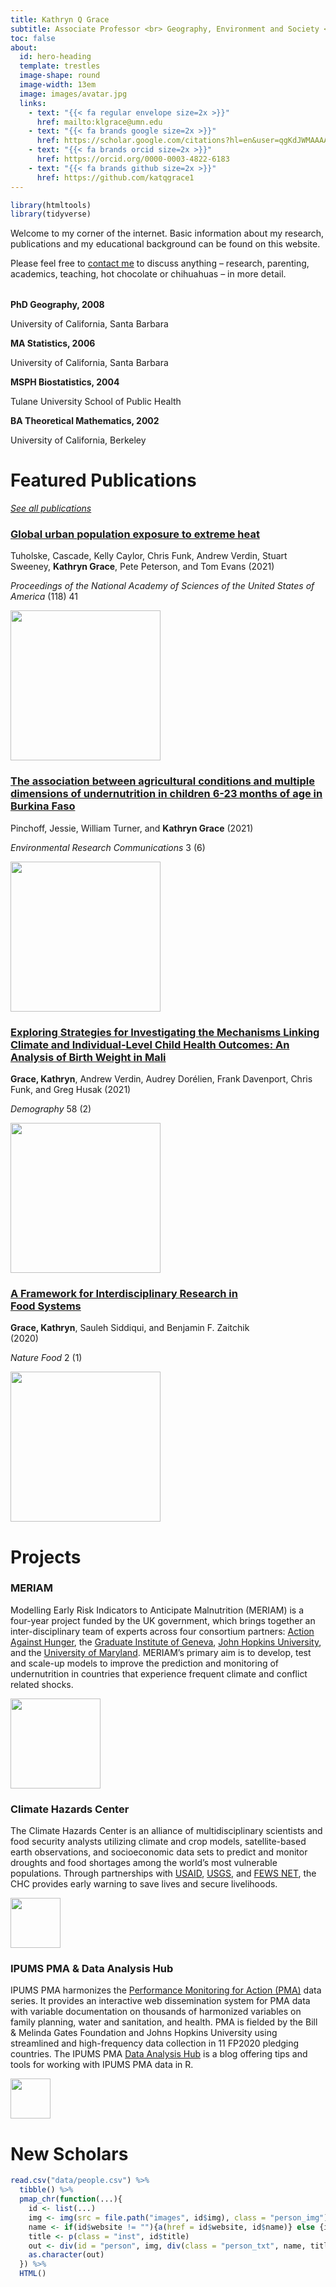 ```yaml
---
title: Kathryn Q Grace
subtitle: Associate Professor <br> Geography, Environment and Society <br> University of Minnesota 
toc: false 
about:
  id: hero-heading
  template: trestles
  image-shape: round
  image-width: 13em
  image: images/avatar.jpg
  links:
    - text: "{{< fa regular envelope size=2x >}}"
      href: mailto:klgrace@umn.edu 
    - text: "{{< fa brands google size=2x >}}" 
      href: https://scholar.google.com/citations?hl=en&user=qgKdJWMAAAAJ
    - text: "{{< fa brands orcid size=2x >}}"
      href: https://orcid.org/0000-0003-4822-6183
    - text: "{{< fa brands github size=2x >}}"
      href: https://github.com/katqgrace1
---
```


```r
library(htmltools)
library(tidyverse)
```

:::{#hero-heading}
Welcome to my corner of the internet. Basic information about my research, publications and my educational background can be found on this website. 

Please feel free to [contact me](mailto:klgrace@umn.edu) to discuss anything – research, parenting, academics, teaching, hot chocolate or chihuahuas – in more detail.

::::{class="lead" style="margin-top: 2rem;"}
**PhD Geography, 2008** <p class="inst">University of California, Santa Barbara</p>
**MA Statistics, 2006** <p class="inst">University of California, Santa Barbara</p>
**MSPH Biostatistics, 2004** <p class="inst">Tulane University School of Public Health</p>
**BA Theoretical Mathematics, 2002** <p class="inst">University of California, Berkeley</p>

::::
::: 


::: {#stripe}
# Featured Publications  
[*See all publications*](publications.html)

:::: {#proj}
<div>
### [Global urban population exposure to extreme heat](https://www.pnas.org/doi/10.1073/pnas.2024792118)

Tuholske, Cascade, Kelly Caylor, Chris Funk, Andrew Verdin, Stuart Sweeney, **Kathryn Grace**, Pete Peterson, and Tom Evans (2021)

*Proceedings of the National Academy of Sciences of the United States of America* (118) 41
</div>

<div>
<img src="images/heat.jpg" style="width: 15rem;"></img>
</div>
::::

:::: {#proj}
<div>
### [The association between agricultural conditions and multiple dimensions of undernutrition in children 6-23 months of age in Burkina Faso](https://iopscience.iop.org/article/10.1088/2515-7620/ac07f5)

Pinchoff, Jessie, William Turner, and **Kathryn Grace** (2021)

*Environmental Research Communications* 3 (6)
</div>

<div>
<img src="images/nutrition.jpg" style="width: 15rem;"></img>
</div>
::::

:::: {#proj}
<div>
### [Exploring Strategies for Investigating the Mechanisms Linking Climate and Individual-Level Child Health Outcomes: An Analysis of Birth Weight in Mali](https://doi.org/10.1215/00703370-8977484)

**Grace, Kathryn**, Andrew Verdin, Audrey Dorélien, Frank Davenport, Chris Funk, and Greg Husak (2021)

*Demography* 58 (2)
</div>

<div>
<img src="images/exposure.png" style="width: 15rem;"></img>
</div>
::::


:::: {#proj}
<div style="width: 80%;">
### [A Framework for Interdisciplinary Research in Food Systems](https://www.nature.com/articles/s43016-020-00212-6)

**Grace, Kathryn**, Sauleh Siddiqui, and Benjamin F. Zaitchik (2020)

*Nature Food* 2 (1) 
</div>

<div>
<img src="images/framework.png" style="width: 15rem;"></img>
</div>
::::

:::

# Projects 

### MERIAM 

::: {#proj}
Modelling Early Risk Indicators to Anticipate Malnutrition (MERIAM) is a four-year project funded by the UK government, which brings together an inter-disciplinary team of experts across four consortium partners:  [Action Against Hunger](http://www.actionagainsthunger.org/), the [Graduate Institute of Geneva](http://graduateinstitute.ch/home.html), [John Hopkins University](http://www.hopkinshumanitarianhealth.org/), and the [University of Maryland](https://www.umd.edu/). MERIAM’s primary aim is to develop, test and scale-up models to improve the prediction and monitoring of undernutrition in countries that experience frequent climate and conflict related shocks. 

<img src="images/meriam.png" style="height: 9rem;"></img>
:::


### Climate Hazards Center 

::: {#proj}
The Climate Hazards Center is an alliance of multidisciplinary scientists and food security analysts utilizing climate and crop models, satellite-based earth observations, and socioeconomic data sets to predict and monitor droughts and food shortages among the world's most vulnerable populations. Through partnerships with [USAID](https://www.usaid.gov/), [USGS](https://www.usgs.gov/), and [FEWS NET](https://fews.net/), the CHC provides early warning to save lives and secure livelihoods.

<img src="images/chc.png" style="height: 5rem;"></img>
:::

### IPUMS PMA & Data Analysis Hub

::: {#proj}
IPUMS PMA harmonizes the [Performance Monitoring for Action (PMA)](https://www.pmadata.org/) data series. It provides an interactive web dissemination system for PMA data with variable documentation on thousands of harmonized variables on family planning, water and sanitation, and health. PMA is fielded by the Bill & Melinda Gates Foundation and Johns Hopkins University using streamlined and high-frequency data collection in 11 FP2020 pledging countries. The IPUMS PMA [Data Analysis Hub](https://ipums.github.io/pma-data-hub/) is a blog offering tips and tools for working with IPUMS PMA data in R.

<img src="images/pma.png" style="height: 4rem;"></img>
:::

::: {#stripe}
# New Scholars 
:::: {#people}
```r
read.csv("data/people.csv") %>%
  tibble() %>%
  pmap_chr(function(...){
    id <- list(...)
    img <- img(src = file.path("images", id$img), class = "person_img")
    name <- if(id$website != ""){a(href = id$website, id$name)} else {id$name}
    title <- p(class = "inst", id$title)
    out <- div(id = "person", img, div(class = "person_txt", name, title))
    as.character(out)
  }) %>% 
  HTML() 
```
:::: 
:::